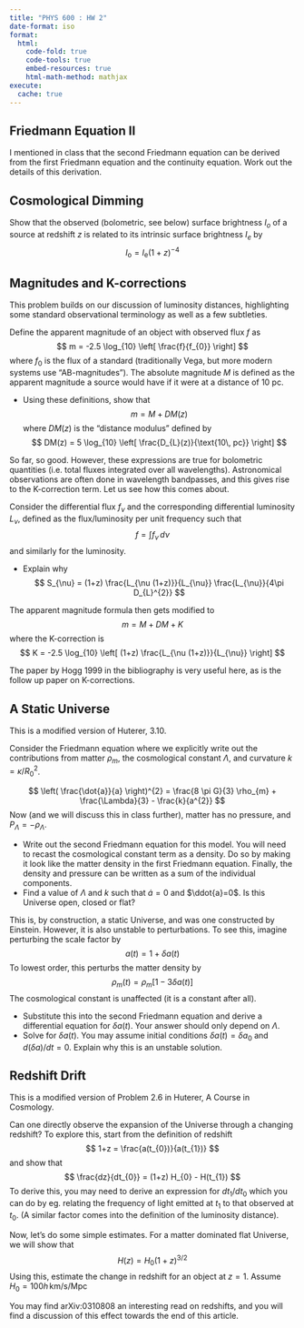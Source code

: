 ```yaml
---
title: "PHYS 600 : HW 2"
date-format: iso
format:
  html:
    code-fold: true
    code-tools: true
    embed-resources: true
    html-math-method: mathjax
execute: 
  cache: true
---
```



## Friedmann Equation II

I mentioned in class that the second Friedmann equation 
can be derived from the first Friedmann equation and the continuity equation.
Work out the details of this derivation.

## Cosmological Dimming

Show that the observed (bolometric, see below) surface brightness $I_o$ of a source at redshift $z$ is related to its intrinsic surface brightness $I_e$ by
$$
I_\text{o} = I_\text{e} (1+z)^{-4}
$$


## Magnitudes and K-corrections

This problem builds on our discussion of luminosity distances, highlighting some standard observational terminology as well as a few subtleties.

Define the apparent magnitude of an object with observed flux $f$ as
$$
m = -2.5 \log_{10} \left[ \frac{f}{f_{0}} \right] 
$$
where $f_{0}$ is the flux of a standard (traditionally Vega, but more modern systems use "AB-magnitudes"). The absolute magnitude $M$ is defined as the apparent magnitude a source would have if it were at a distance of 10 pc. 

- Using these definitions, show that
$$
m = M + DM(z)
$$
where $DM(z)$ is the "distance modulus" defined by
$$
DM(z) = 5 \log_{10} \left[ \frac{D_{L}(z)}{\text{10\, pc}} \right] 
$$

So far, so good. However, these expressions are true for bolometric quantities (i.e. total fluxes integrated over all wavelengths). Astronomical observations are often done in wavelength bandpasses, and this gives rise to the K-correction term. Let us see how this comes about.

Consider the differential flux $f_{\nu}$ and the corresponding differential luminosity $L_{\nu}$, defined as the flux/luminosity per unit frequency such that
$$
f = \int f_{\nu} \, d\nu 
$$
and similarly for the luminosity. 

- Explain why
$$
S_{\nu} = (1+z) \frac{L_{\nu (1+z)}}{L_{\nu}} \frac{L_{\nu}}{4\pi D_{L}^{2}}
$$

The apparent magnitude formula then gets modified to 
$$
m = M + DM + K
$$
where the K-correction is
$$
K = -2.5 \log_{10} \left[ (1+z) \frac{L_{\nu (1+z)}}{L_{\nu}} \right] 
$$

The paper by Hogg 1999 in the bibliography is very useful here, as is the follow up paper on K-corrections.


## A Static Universe

This is a modified version of Huterer, 3.10.

Consider the Friedmann equation where we explicitly write out the contributions from matter $\rho_{m}$, the cosmological constant $\Lambda$, and curvature $k = \kappa/R_{0}^{2}$.

$$
\left( \frac{\dot{a}}{a} \right)^{2} = \frac{8 \pi G}{3} \rho_{m} + \frac{\Lambda}{3} - \frac{k}{a^{2}}
$$
Now (and we will discuss this in class further), matter has no pressure, and $P_{\Lambda} = -\rho_{\Lambda}$. 

-  Write out the second Friedmann equation for this model. You will need to recast the cosmological constant term as a density. Do so by making it look like the matter density in the first Friedmann equation. Finally, the density and pressure can be written as a sum of the individual components.
- Find a value of $\Lambda$ and $k$ such that $\dot{a} = 0$ and $\ddot{a}=0$. Is this Universe open, closed or flat?

This is, by construction, a static Universe, and was one constructed by Einstein. However, it is also unstable to perturbations. To see this, imagine perturbing the scale factor by
$$
a(t) = 1 + \delta a(t)
$$
To lowest order, this perturbs the matter density by 
$$
\rho_{m}(t) = \rho_{m}[1 - 3 \delta a(t)]
$$
The cosmological constant is unaffected (it is a constant after all). 

- Substitute this into the second Friedmann equation and derive a differential equation for $\delta a(t)$. Your answer should only depend on $\Lambda$. 
- Solve for $\delta a(t)$. You may assume initial conditions $\delta a(t) = \delta a_{0}$ and $d(\delta a)/dt = 0$. Explain why this is an unstable solution.


## Redshift Drift

This is a modified version of Problem 2.6 in Huterer, A Course in Cosmology. 

Can one directly observe the expansion of the Universe through a changing redshift? To explore 
this, start from the definition of redshift 
$$
1+z = \frac{a(t_{0})}{a(t_{1})}
$$
and show that 
$$
\frac{dz}{dt_{0}} = (1+z) H_{0} - H(t_{1})
$$
To derive this, you may need to derive an expression for $dt_{1}/dt_{0}$ which you can do by eg. relating the frequency of light emitted at $t_1$ to that observed at $t_{0}$. (A similar factor comes into the definition of the luminosity distance).

Now, let's do some simple estimates. For a matter dominated flat Universe, we will show that 
$$
H(z) = H_{0}(1+z)^{3/2}
$$
Using this, estimate the change in redshift for an object at $z=1$. Assume $H_{0}=100h\,\text{km/s/Mpc}$

You may find arXiv:0310808 an interesting read on redshifts, and you will find a discussion of this effect towards the end of this article.

